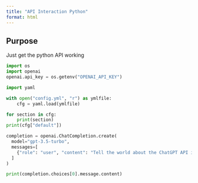 ```yaml
---
title: "API Interaction Python"
format: html
---
```


## Purpose

Just get the python API working

```python
import os
import openai
openai.api_key = os.getenv("OPENAI_API_KEY")

import yaml

with open("config.yml", "r") as ymlfile:
    cfg = yaml.load(ymlfile)

for section in cfg:
    print(section)
print(cfg["default"])

completion = openai.ChatCompletion.create(
  model="gpt-3.5-turbo",
  messages=[
    {"role": "user", "content": "Tell the world about the ChatGPT API in the style of a pirate."}
  ]
)

print(completion.choices[0].message.content)
```

